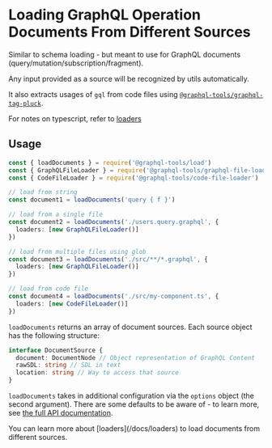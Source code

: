 
# Loading GraphQL Operation Documents From Different Sources

Similar to schema loading - but meant to use for GraphQL documents (query/mutation/subscription/fragment).

Any input provided as a source will be recognized by utils automatically.

It also extracts usages of `gql` from code files using [`@graphql-tools/graphql-tag-pluck`](/docs/graphql-tag-pluck).

For notes on typescript, refer to [loaders](/docs/loaders)

## Usage

```ts
const { loadDocuments } = require('@graphql-tools/load')
const { GraphQLFileLoader } = require('@graphql-tools/graphql-file-loader')
const { CodeFileLoader } = require('@graphql-tools/code-file-loader')

// load from string
const document1 = loadDocuments('query { f }')

// load from a single file
const document2 = loadDocuments('./users.query.graphql', {
  loaders: [new GraphQLFileLoader()]
})

// load from multiple files using glob
const document3 = loadDocuments('./src/**/*.graphql', {
  loaders: [new GraphQLFileLoader()]
})

// load from code file
const document4 = loadDocuments('./src/my-component.ts', {
  loaders: [new CodeFileLoader()]
})
```

`loadDocuments` returns an array of document sources. Each source object has the following structure:

```ts
interface DocumentSource {
  document: DocumentNode // Object representation of GraphQL Content
  rawSDL: string // SDL in text
  location: string // Way to access that source
}
```

`loadDocuments` takes in additional configuration via the `options` object (the second argument). There are some defaults to be aware of - to learn more, see [the full API documentation](/docs/api/modules/load/#loaddocuments).

<Callout type="info">
  You can learn more about [loaders](/docs/loaders) to load documents from different sources.
</Callout>
